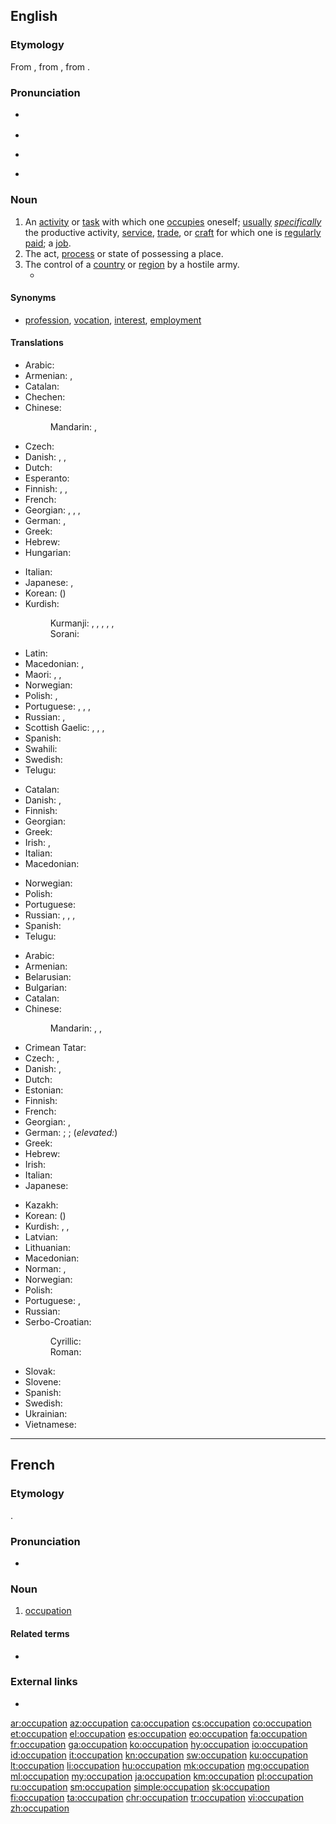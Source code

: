 ==English==

===Etymology===
From {{etyl|enm|en}} {{m|enm|occupacioun}}, from {{etyl|frm|en}} {{m|frm|occupation}}, from {{etyl|la|en}} {{m|la|[[occupātio]], [[occupātiōnem]]}}.

===Pronunciation===
* {{a|US}} {{IPA|/ɑkjuːpeɪʃən/|lang=en}}
* {{audio|en-us-occupation.ogg|Audio (US)|lang=en}}
* {{a|UK}} {{IPA|/ɒkjuːpeɪʃən/|lang=en}}
* {{rhymes|eɪʃən|lang=en}}

===Noun===
{{en-noun}}

# An [[activity]] or [[task]] with which one [[occupies]] oneself; [[usually]] ''[[specifically]]'' the productive activity, [[service]], [[trade]], or [[craft]] for which one is [[regularly]] [[paid]]; a [[job]].
# The act, [[process]] or state of possessing a place.
# The control of a [[country]] or [[region]] by a hostile army.
#* {{quote-journal
|date=April 23, 2012
|author=Angelique Chrisafis
|title=François Hollande on top but far right scores record result in French election
|work=the Guardian
|url=http://www.guardian.co.uk/world/2012/apr/23/francois-hollande-french-election
|page=
|passage=The lawyer and twice-divorced mother of three had presented herself as the modern face of her party, trying to strip it of unsavoury overtones after her father's convictions for saying the Nazi '''occupation''' of France was not "particularly inhumane".}}

====Synonyms====
* {{qualifier|activity with which one occupies oneself}} [[profession]], [[vocation]], [[interest]], [[employment]]

====Translations====
{{trans-top|activity or task with which one occupies oneself}}
* Arabic: {{t|ar|وَظِيفَة|f}}
* Armenian: {{t+|hy|զբաղմունք}}, {{qualifier|regularly paid}} {{t+|hy|աշխատանք}}
* Catalan: {{t+|ca|ocupació|f}}
* Chechen: {{t|ce|корматалла}}
* Chinese:
*: Mandarin: {{t+|cmn|職業|sc=Hani}}, {{t+|cmn|职业|tr=zhíyè|sc=Hani}}
* Czech: {{t+|cs|zaměstnání|n}}
* Danish: {{t+|da|arbejde|n}}, {{t|da|beskæftigelse|c}}, {{t+|da|erhverv|n}}
* Dutch: {{t+|nl|bezigheid|f}}
* Esperanto: {{t|eo|okupo}}
* Finnish: {{t+|fi|ammatti}}, {{t+|fi|työ}}, {{t|fi|ajanviete}}
* French: {{t+|fr|occupation|f}}
* Georgian: {{t|ka|საქმიანობა}}, {{t|ka|ხელობა}}, {{t|ka|პროფესია}}, {{t|ka|თავშესაქცევი}}
* German: {{t+|de|Beschäftigung|f}}, {{t+|de|Beruf|m}}
* Greek: {{t+|el|απασχόληση|f}}
* Hebrew: {{t|he|תעסוקה|tr=ta'asuka}}
* Hungarian: {{t+|hu|foglalkozás}}
{{trans-mid}}
* Italian: {{t+|it|occupazione|f}}
* Japanese: {{t+|ja|仕事|tr=しごと, shigoto}}, {{t+|ja|職業|tr=しょくぎょう, shokugyō}}
* Korean: {{t+|ko|직업|sc=Hang}} ({{t+|ko|職業|sc=Hani}})
* Kurdish:
*: Kurmanji: {{t+|ku|pîşe}}, {{t+|ku|meslek}}, {{t+|ku|mihne}}, {{t+|ku|hokar}}, {{t+|ku|kariyer}}, {{t+|ku|profesyon}}
*: Sorani: {{t|ckb|پیشە|tr=pîşe}}
* Latin: {{t|la|negotium}}
* Macedonian: {{t+|mk|зани́мање|n}}, {{t|mk|стру́ка|f}}
* Maori: {{t|mi|whakatāuteute}}, {{t|mi|umanga}} {{qualifier|profession}}, {{t|mi|mahi}} {{qualifier|job, employment}}
* Norwegian: {{t+|no|yrke|n}}
* Polish: {{t+|pl|zajęcie|n}}, {{t+|pl|zawód|m}}
* Portuguese: {{t+|pt|ocupação|f}}, {{t+|pt|serviço|m}}, {{t+|pt|emprego|m}}, {{t+|pt|trabalho|m}}
* Russian: {{t+|ru|заня́тие|n}}, {{t+|ru|профе́ссия|f}}
* Scottish Gaelic: {{t|gd|cosnadh|m}}, {{t+|gd|obair|f}}, {{t|gd|dreuchd|f}}, {{t|gd|gnìomhachd|f}}
* Spanish: {{t+|es|ocupación|f}}
* Swahili: {{t+|sw|shughuli}}
* Swedish: {{t+|sv|sysselsättning|c}}
* Telugu: {{t+|te|వృత్తి}}
{{trans-bottom}}

{{trans-top|act, process or state of possessing a place}}
* Catalan: {{t+|ca|ocupació|f}}
* Danish: {{t|da|besættelse|c}}, {{t|da|okkupation|c}}
* Finnish: {{t+|fi|omistus}}
* Georgian: {{t|ka|დაკავება}}
* Greek: {{t+|el|κατάληψη|f}}
* Irish: {{t|ga|lonnaíocht|f}}, {{t|ga|gabháil|m}}
* Italian: {{t+|it|occupazione|f}}
* Macedonian: {{t|mk|зазе́мање|n}}
{{trans-mid}}
* Norwegian: {{t|no|okkupasjon|m}}
* Polish: {{t+|pl|zajmowanie|n}}
* Portuguese: {{t+|pt|ocupação|f}}
* Russian: {{t+|ru|завладе́ние|n}}, {{t+|ru|заня́тие|n}}, {{t+|ru|занима́ние|n}}, {{t+|ru|оккупа́ция|f}}
* Spanish: {{t+|es|ocupación|f}}
* Telugu: {{t|te|ఆక్రమణం}}
{{trans-bottom}}

{{trans-top|control of a country or region by a hostile army}}
* Arabic: {{t|ar|اِحْتِلال|m}}
* Armenian: {{t|hy|օկուպացիա}}
* Belarusian: {{t|be|акупа́цыя|f}}
* Bulgarian: {{t+|bg|окупа́ция|f}}
* Catalan: {{t+|ca|ocupació|f}}
* Chinese:
*: Mandarin: {{t+|cmn|占領|sc=Hani}}, {{t+|cmn|占领|tr=zhànlǐng|sc=Hani}}, {{t|cmn|占用|tr=zhànyòng|sc=Hani}}
* Crimean Tatar: {{t|crh|işğal}}
* Czech: {{t|cs|obsazení|n}}, {{t|cs|okupace|f}}
* Danish: {{t|da|besættelse|c}}, {{t|da|okkupation|c}}
* Dutch: {{t+|nl|bezetting}}
* Estonian: {{t+|et|okupatsioon}}
* Finnish: {{t+|fi|miehitys}}
* French: {{t+|fr|occupation|f}}
* Georgian: {{t+|ka|ოკუპაცია}}, {{t|ka|დაპყრობა}}
* German: {{t+|de|Besatzung|f}}; {{t+|de|Besetzung|f}}; (''elevated:'') {{t+|de|Okkupation|f}}
* Greek: {{t+|el|κατοχή|f}}
* Hebrew: {{t|he|כיבוש|tr=kibush}}
* Irish: {{t|ga|gabháil|m}}
* Italian: {{t+|it|occupazione|f}}
* Japanese: {{t+|ja|占領|tr=せんりょう, senryō}}
{{trans-mid}}
* Kazakh: {{t|kk|оккупация|sc=Cyrl}}
* Korean: {{t+|ko|점령|sc=Kore}} ({{t+|ko|占領|sc=Kore}})
* Kurdish: {{t+|ku|dagirî|f}}, {{t+|ku|dagirkerî|f}}, {{t|ku|داگیری}}
* Latvian: {{t|lv|okupācija|f}}
* Lithuanian: {{t+|lt|okupacija|f}}
* Macedonian: {{t|mk|окупа́ција|f}}
* Norman: {{t|nrf|otchupâtiaon|f}} {{qualifier|Guernsey}}, {{t|nrf|otchupâtion|f}} {{qualifier|Jersey}}
* Norwegian: {{t|no|okkupasjon|m}}
* Polish: {{t+|pl|okupacja|f}}
* Portuguese: {{t+|pt|ocupação|f}}, {{t+|pt|tomada|f}}
* Russian: {{t+|ru|оккупа́ция|f}}
* Serbo-Croatian:
*: Cyrillic: {{t|sh|окупација|f|sc=Cyrl}}
*: Roman: {{t+|sh|okupacija|f}}
* Slovak: {{t|sk|okupácia|f}}
* Slovene: {{t|sl|okupacija|f}}
* Spanish: {{t+|es|ocupación|f}}
* Swedish: {{t+|sv|ockupation|c}}
* Ukrainian: {{t|uk|окупа́ція|f}}
* Vietnamese: {{t|vi|chiếm đóng|alt=sự chiếm đóng}}
{{trans-bottom}}

----

==French==

===Etymology===
{{borrowing|la|[[occupātio]], [[occupātiōnem]]|lang=fr}}.

===Pronunciation===
* {{audio|Fr-occupation.ogg|Audio|lang=fr}}

===Noun===
{{fr-noun|f}}

# [[#English|occupation]] {{gloss|the occupying of a territory; something that one spends one's time on, such as a job or a hobby; act of occupying, of being an occupant}}

====Related terms====
* {{l|fr|occuper}}

===External links===
* {{R:TLFi}}

[[ar:occupation]]
[[az:occupation]]
[[ca:occupation]]
[[cs:occupation]]
[[co:occupation]]
[[et:occupation]]
[[el:occupation]]
[[es:occupation]]
[[eo:occupation]]
[[fa:occupation]]
[[fr:occupation]]
[[ga:occupation]]
[[ko:occupation]]
[[hy:occupation]]
[[io:occupation]]
[[id:occupation]]
[[it:occupation]]
[[kn:occupation]]
[[sw:occupation]]
[[ku:occupation]]
[[lt:occupation]]
[[li:occupation]]
[[hu:occupation]]
[[mk:occupation]]
[[mg:occupation]]
[[ml:occupation]]
[[my:occupation]]
[[ja:occupation]]
[[km:occupation]]
[[pl:occupation]]
[[ru:occupation]]
[[sm:occupation]]
[[simple:occupation]]
[[sk:occupation]]
[[fi:occupation]]
[[ta:occupation]]
[[chr:occupation]]
[[tr:occupation]]
[[vi:occupation]]
[[zh:occupation]]